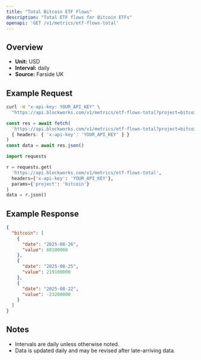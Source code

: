 ```yaml
---
title: "Total Bitcoin ETF Flows"
description: "Total ETF flows for Bitcoin ETFs"
openapi: 'GET /v1/metrics/etf-flows-total'
---
```


## Overview

- **Unit:** USD
- **Interval:** daily
- **Source:** Farside UK

## Example Request

<CodeGroup>

```bash cURL
curl -H "x-api-key: YOUR_API_KEY" \
  "https://api.blockworks.com/v1/metrics/etf-flows-total?project=bitcoin"
```

```typescript TypeScript
const res = await fetch(
  'https://api.blockworks.com/v1/metrics/etf-flows-total?project=bitcoin',
  { headers: { 'x-api-key': 'YOUR_API_KEY' } }
)
const data = await res.json()
```

```python Python
import requests

r = requests.get(
  'https://api.blockworks.com/v1/metrics/etf-flows-total',
  headers={'x-api-key': 'YOUR_API_KEY'},
  params={'project': 'bitcoin'}
)
data = r.json()
```

</CodeGroup>

## Example Response

```json
{
  "bitcoin": [
    {
      "date": "2025-08-26",
      "value": 88100000
    },
    {
      "date": "2025-08-25",
      "value": 219100000
    },
    {
      "date": "2025-08-22",
      "value": -23200000
    }
  ]
}
```

## Notes
- Intervals are daily unless otherwise noted.
- Data is updated daily and may be revised after late-arriving data.
